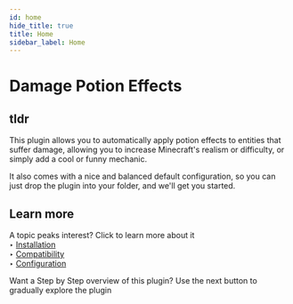 ```yaml
---
id: home
hide_title: true
title: Home
sidebar_label: Home
---
```

# Damage Potion Effects

## tldr
This plugin allows you to automatically apply potion effects to entities that suffer damage, allowing you to increase Minecraft's realism or difficulty, or simply add a cool or funny mechanic.

It also comes with a nice and balanced default configuration, so you can just drop the plugin into your folder, and we'll get you started.


## Learn more
A topic peaks interest? Click to learn more about it<br/>
‣ <a href="./installation">Installation</a><br/>
‣ <a href="./compatibility">Compatibility</a><br/>
‣ <a href="./configuration">Configuration</a><br/>


Want a Step by Step overview of this plugin? Use the next button to gradually explore the plugin